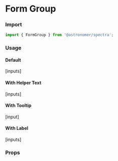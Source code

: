 

<Meta title="Components|FormGroup" component={FormGroup} />

# Form Group

### Import
```js
import { FormGroup } from '@astronomer/spectra';
```

### Usage

#### Default
<Preview>
  <Story name="Default">
    <FormGroup name="example">
      [inputs]
    </FormGroup>
  </Story>
</Preview>

#### With Helper Text
<Preview>
  <Story name="WithHelperText">
    <FormGroup
      name="name-withHelper"
      helperText="Lorem ipsum dolor sit amet, consectetur adipiscing elit, sed do eiusmod tempor incididunt ut labore et dolore magna aliqua."
    >
      [inputs]
    </FormGroup>
  </Story>
</Preview>

#### With Tooltip
<Preview>
  <Story name="WithTooltip">
    <FormGroup
      name="name-withTooltip"
      label="Lorem ipsum dolor sit amet, consectetur adipiscing."
      helperText="Helper text in a tooltip"
      helperInTooltip
    >
      [input]
    </FormGroup>
  </Story>
</Preview>

#### With Label
<Preview>
  <Story name="WithLabel">
    <FormGroup
      name="name-withLabel"
      label="Lorem ipsum dolor sit amet, consectetur adipiscing."
    >
      [inputs]
    </FormGroup>
  </Story>
</Preview>

### Props
<Props of={FormGroup} />
